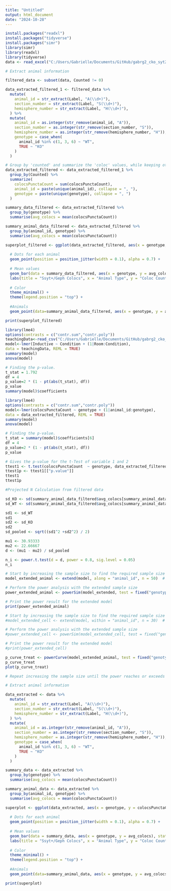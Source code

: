 ```yaml
---
title: "Untitled"
output: html_document
date: "2024-10-28"
---
```


```r
install.packages("readxl")  
install.packages("tidyverse")
install.packages("simr")
library(simr)
library(readxl) 
library(tidyverse)
data <- read_excel("C:/Users/Gabrielle/Documents/GitHub/gabrg2_cko_syt2_v1_syn_bot/Combined_211028_perisomatic-set1_647-Gph_594-Syt2_405-Neun_60X-5_results.xlsx")
```

```r
# Extract animal information

filtered_data <- subset(data, Counted != 0)

data_extracted_filtered_1 <- filtered_data %>%
  mutate(
    animal_id = str_extract(Label, "A(\\d+)"),
    section_number = str_extract(Label, "S(\\d+)"),
    hemisphere_number = str_extract(Label, "H(\\d+)"),
  ) %>%
  mutate(
    animal_id = as.integer(str_remove(animal_id, "A")),
    section_number = as.integer(str_remove(section_number, "S")),
    hemisphere_number = as.integer(str_remove(hemisphere_number, "H")),
    genotype = case_when(
      animal_id %in% c(1, 3, 6) ~ "WT",
      TRUE ~ "KO"
    )
  )

```

```r
# Group by 'counted' and summarize the 'coloc' values, while keeping other columns
data_extracted_filtered <- data_extracted_filtered_1 %>%
  group_by(Counted) %>%
  summarize(
    colocsPunctaCount = sum(colocsPunctaCount),
    animal_id = paste(unique(animal_id), collapse = ", "),
    genotype = paste(unique(genotype), collapse = ", ")
  )
```

```r
summary_data_filtered <- data_extracted_filtered %>%
  group_by(genotype) %>%
  summarise(avg_colocs = mean(colocsPunctaCount))
```

```r
summary_animal_data_filtered <- data_extracted_filtered %>%
  group_by(animal_id, genotype) %>%
  summarise(avg_colocs = mean(colocsPunctaCount))
```

```r
superplot_filtered <- ggplot(data_extracted_filtered, aes(x = genotype, y = colocsPunctaCount, color = factor(animal_id))) +
  
  # Dots for each animal
  geom_point(position = position_jitter(width = 0.1), alpha = 0.7) +
  
  # Mean values
  geom_bar(data = summary_data_filtered, aes(x = genotype, y = avg_colocs), stat = "identity", color = "gray", alpha = 0.5) +
  labs(title = "Ssyt+/Geph Colocs", x = "Animal Type", y = "Coloc Counts") +
  
  # Color
  theme_minimal() +
  theme(legend.position = "top") +
  
  #Animals
  geom_point(data=summary_animal_data_filtered, aes(x = genotype, y = avg_colocs), size=5)

print(superplot_filtered)
```
```r
library(lme4)
options(contrasts = c("contr.sum","contr.poly"))
teachingData<-read_csv("C:/Users/Gabrielle/Documents/GitHub/gabrg2_cko_syt2_v1_syn_bot/ttest_nested_maxwell_16_4.csv")
model<-lmer(Inductive ~ Condition + (1|Room:Condition), 
data = teachingData, REML = TRUE)
summary(model)
anova(model)
```
```r
# Finding the p-value.
t_stat = 1.792
df = 4
p_value=2 * (1 - pt(abs(t_stat), df))
p_value
summary(model)$coefficients
```
```r
library(lme4)
options(contrasts = c("contr.sum","contr.poly"))
model<-lmer(colocsPunctaCount ~ genotype + (1|animal_id:genotype), 
data = data_extracted_filtered, REML = TRUE)
summary(model)
anova(model)
```
```r
# Finding the p-value.
t_stat = summary(model)$coefficients[6]
df = 4
p_value=2 * (1 - pt(abs(t_stat), df))
p_value

```



```r
# Gives the p-value for the t-Test of variable 1 and 2
ttest1 <- t.test(colocsPunctaCount  ~ genotype, data_extracted_filtered, alternative = "two.sided", var.equal = TRUE, conf.level = 0.95)
ttest1p <- ttest1[["p.value"]]
ttest1
ttest1p
```

```r
#Projected N Calculation from filtered data

sd_KO <- sd(summary_animal_data_filtered$avg_colocs[summary_animal_data_filtered$genotype == "KO"])
sd_WT <- sd(summary_animal_data_filtered$avg_colocs[summary_animal_data_filtered$genotype == "WT"])

sd1 <- sd_WT
sd1
sd2 <- sd_KO
sd2
sd_pooled <- sqrt((sd1^2 +sd2^2) / 2)

mu1 <- 30.93333
mu2 <- 22.66667
d <- (mu1 - mu2) / sd_pooled

n_i <- power.t.test(d = d, power = 0.8, sig.level = 0.05)
n_i
```
```r
# Start by increasing the sample size to find the required sample size for 80% power
model_extended_animal <- extend(model, along = "animal_id", n = 50)  # Adjust `n` to the number of replicates per group

# Perform the power analysis with the extended sample size
power_extended_animal <- powerSim(model_extended, test = fixed("genotype", "anova"), nsim = 100)

# Print the power result for the extended model
print(power_extended_animal)

# Start by increasing the sample size to find the required sample size for 80% power
#model_extended_cell <- extend(model, within = "animal_id", n = 30)  # Adjust `n` to the number of replicates per group

# Perform the power analysis with the extended sample size
#power_extended_cell <- powerSim(model_extended_cell, test = fixed("genotype", "anova"), nsim = 100)

# Print the power result for the extended model
#print(power_extended_cell)

p_curve_treat <- powerCurve(model_extended_animal, test = fixed("genotype", "anova"), along="animal_id", breaks=c(5, 10, 15, 20, 25, 30, 35, 40, 45), nsim = 100)
p_curve_treat
plot(p_curve_treat)

# Repeat increasing the sample size until the power reaches or exceeds 0.80
```


```r
# Extract animal information

data_extracted <- data %>%
  mutate(
    animal_id = str_extract(Label, "A(\\d+)"),
    section_number = str_extract(Label, "S(\\d+)"),
    hemisphere_number = str_extract(Label, "H(\\d+)"),
  ) %>%
  mutate(
    animal_id = as.integer(str_remove(animal_id, "A")),
    section_number = as.integer(str_remove(section_number, "S")),
    hemisphere_number = as.integer(str_remove(hemisphere_number, "H")),
    genotype = case_when(
      animal_id %in% c(1, 3, 6) ~ "WT",
      TRUE ~ "KO"
    )
  )

```

```r
summary_data <- data_extracted %>%
  group_by(genotype) %>%
  summarise(avg_colocs = mean(colocsPunctaCount))
```

```r
summary_animal_data <- data_extracted %>%
  group_by(animal_id, genotype) %>%
  summarise(avg_colocs = mean(colocsPunctaCount))
```


```r
superplot <- ggplot(data_extracted, aes(x = genotype, y = colocsPunctaCount, color = factor(animal_id))) +
  
  # Dots for each animal
  geom_point(position = position_jitter(width = 0.1), alpha = 0.7) +
  
  # Mean values
  geom_bar(data = summary_data, aes(x = genotype, y = avg_colocs), stat = "identity", color = "gray", alpha = 0.5) +
  labs(title = "Ssyt+/Geph Colocs", x = "Animal Type", y = "Coloc Counts") +
  
  # Color
  theme_minimal() +
  theme(legend.position = "top") +
  
  #Animals
  geom_point(data=summary_animal_data, aes(x = genotype, y = avg_colocs), size=5)

print(superplot)
```
